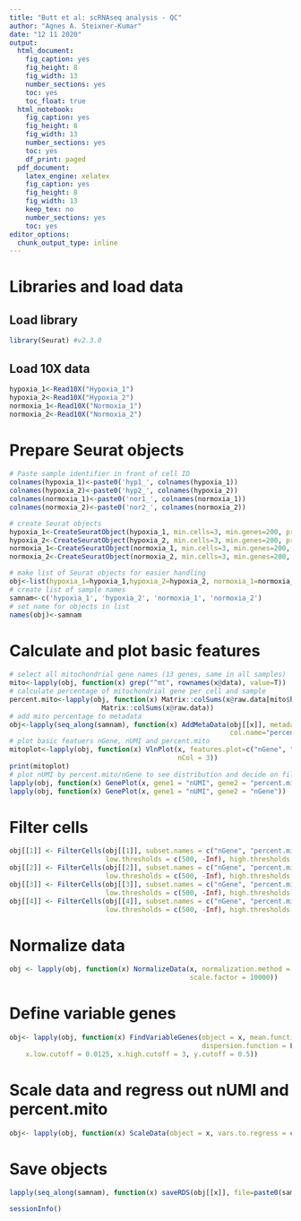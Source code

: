 ```yaml
---
title: "Butt et al: scRNAseq analysis - QC"
author: "Agnes A. Steixner-Kumar"
date: "12 11 2020"
output: 
  html_document: 
    fig_caption: yes
    fig_height: 8
    fig_width: 13
    number_sections: yes
    toc: yes
    toc_float: true
  html_notebook: 
    fig_caption: yes
    fig_height: 8
    fig_width: 13
    number_sections: yes
    toc: yes
    df_print: paged
  pdf_document:
    latex_engine: xelatex 
    fig_caption: yes
    fig_height: 8
    fig_width: 13
    keep_tex: no
    number_sections: yes
    toc: yes
editor_options: 
  chunk_output_type: inline
---
```


# Libraries and load data
## Load library
```r
library(Seurat) #v2.3.0
```
## Load 10X data
```r
hypoxia_1<-Read10X("Hypoxia_1")
hypoxia_2<-Read10X("Hypoxia_2")
normoxia_1<-Read10X("Normoxia_1")
normoxia_2<-Read10X("Normoxia_2")
```

# Prepare Seurat objects
```r
# Paste sample identifier in front of cell ID
colnames(hypoxia_1)<-paste0('hyp1_', colnames(hypoxia_1))
colnames(hypoxia_2)<-paste0('hyp2_', colnames(hypoxia_2))
colnames(normoxia_1)<-paste0('nor1_', colnames(normoxia_1))
colnames(normoxia_2)<-paste0('nor2_', colnames(normoxia_2))

```

```r
# create Seurat objects
hypoxia_1<-CreateSeuratObject(hypoxia_1, min.cells=3, min.genes=200, project="hypoxia_1")
hypoxia_2<-CreateSeuratObject(hypoxia_2, min.cells=3, min.genes=200, project="hypoxia_2")
normoxia_1<-CreateSeuratObject(normoxia_1, min.cells=3, min.genes=200, project="normoxia_1")
normoxia_2<-CreateSeuratObject(normoxia_2, min.cells=3, min.genes=200, project="normoxia_2")
```

```r
# make list of Seurat objects for easier handling
obj<-list(hypoxia_1=hypoxia_1,hypoxia_2=hypoxia_2, normoxia_1=normoxia_1, normoxia_2=normoxia_2)
# create list of sample names
samnam<-c('hypoxia_1', 'hypoxia_2', 'normoxia_1', 'normoxia_2')
# set name for objects in list
names(obj)<-samnam
```
# Calculate and plot basic features
```r
# select all mitochondrial gene names (13 genes, same in all samples)
mito<-lapply(obj, function(x) grep("^mt", rownames(x@data), value=T))
# calculate percentage of mitochondrial gene per cell and sample
percent.mito<-lapply(obj, function(x) Matrix::colSums(x@raw.data[mito$hypoxia_1, ])/
                       Matrix::colSums(x@raw.data))
# add mito percentage to metadata
obj<-lapply(seq_along(samnam), function(x) AddMetaData(obj[[x]], metadata=percent.mito[[x]], 
                                                       col.name="percent.mito"))
# plot basic featuers nGene, nUMI and percent.mito
mitoplot<-lapply(obj, function(x) VlnPlot(x, features.plot=c("nGene", "nUMI", "percent.mito"), 
                                          nCol = 3))
print(mitoplot)
# plot nUMI by percent.mito/nGene to see distribution and decide on filtering cutoffs
lapply(obj, function(x) GenePlot(x, gene1 = "nUMI", gene2 = "percent.mito"))
lapply(obj, function(x) GenePlot(x, gene1 = "nUMI", gene2 = "nGene"))

```

# Filter cells
```r
obj[[1]] <- FilterCells(obj[[1]], subset.names = c("nGene", "percent.mito"), 
                        low.thresholds = c(500, -Inf), high.thresholds = c(6000, 0.2))
obj[[2]] <- FilterCells(obj[[2]], subset.names = c("nGene", "percent.mito"), 
                        low.thresholds = c(500, -Inf), high.thresholds = c(6000, 0.2))
obj[[3]] <- FilterCells(obj[[3]], subset.names = c("nGene", "percent.mito"), 
                        low.thresholds = c(500, -Inf), high.thresholds = c(7500, 0.2))
obj[[4]] <- FilterCells(obj[[4]], subset.names = c("nGene", "percent.mito"), 
                        low.thresholds = c(500, -Inf), high.thresholds = c(7500, 0.2))
```

# Normalize data
```r
obj <- lapply(obj, function(x) NormalizeData(x, normalization.method = "LogNormalize", 
                                             scale.factor = 10000))
```

# Define variable genes
```r
obj<- lapply(obj, function(x) FindVariableGenes(object = x, mean.function = ExpMean, 
                                                dispersion.function = LogVMR, 
    x.low.cutoff = 0.0125, x.high.cutoff = 3, y.cutoff = 0.5))
```

# Scale data and regress out nUMI and percent.mito
```r
obj<- lapply(obj, function(x) ScaleData(object = x, vars.to.regress = c("nUMI", "percent.mito")))
```
# Save objects
```r
lapply(seq_along(samnam), function(x) saveRDS(obj[[x]], file=paste0(samnam[x], ".rds")))
```

```r
sessionInfo()
```

